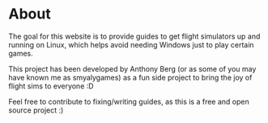 # About

The goal for this website is to provide guides to get flight simulators up and running
on Linux, which helps avoid needing Windows just to play certain games.

This project has been developed by Anthony Berg (or as some of you may have known me
as smyalygames) as a fun side project to bring the joy of flight sims to everyone :D

Feel free to contribute to fixing/writing guides, as this is a free and open source
project :)
